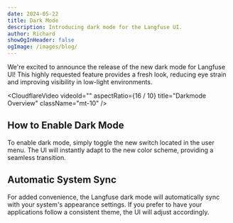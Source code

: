 ```yaml
---
date: 2024-05-22
title: Dark Mode
description: Introducing dark mode for the Langfuse UI.
author: Richard
showOgInHeader: false
ogImage: /images/blog/
---
```



<ChangelogHeader />

We're excited to announce the release of the new dark mode for Langfuse UI! This highly requested feature provides a fresh look, reducing eye strain and improving visibility in low-light environments.

<CloudflareVideo
  videoId=""
  aspectRatio={16 / 10}
  title="Darkmode Overview"
  className="mt-10"
/>

## How to Enable Dark Mode

To enable dark mode, simply toggle the new switch located in the user menu. The UI will instantly adapt to the new color scheme, providing a seamless transition.

## Automatic System Sync

For added convenience, the Langfuse dark mode will automatically sync with your system's appearance settings. If you prefer to have your applications follow a consistent theme, the UI will adjust accordingly.
